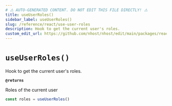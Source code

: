 ```yaml
---
# ⚠️ AUTO-GENERATED CONTENT. DO NOT EDIT THIS FILE DIRECTLY! ⚠️
title: useUserRoles()
sidebar_label: useUserRoles()
slug: /reference/react/use-user-roles
description: Hook to get the current user's roles.
custom_edit_url: https://github.com/nhost/nhost/edit/main/packages/react/src/hooks/user.ts#L489
---
```


# `useUserRoles()`

Hook to get the current user's roles.

**`@returns`**

Roles of the current user

```ts
const roles = useUserRoles()
```
